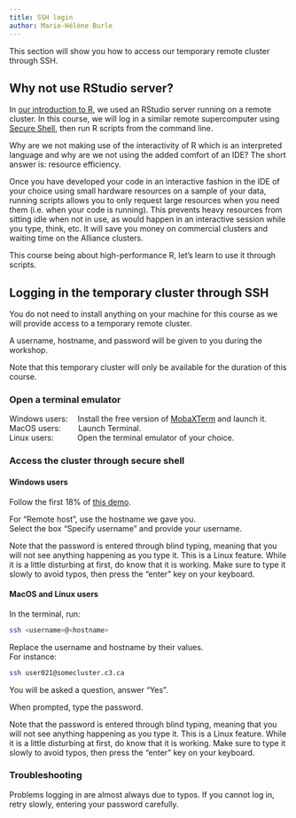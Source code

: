 ```yaml
---
title: SSH login
author: Marie-Hélène Burle
---
```


:::{.def}

This section will show you how to access our temporary remote cluster through SSH.

:::

## Why not use RStudio server?

In [our introduction to R](https://mint.westdri.ca/r/top_intro.html), we used an RStudio server running on a remote cluster. In this course, we will log in a similar remote supercomputer using [Secure Shell](https://en.wikipedia.org/wiki/Secure_Shell), then run R scripts from the command line.

Why are we not making use of the interactivity of R which is an interpreted language and why are we not using the added comfort of an IDE? The short answer is: resource efficiency.

Once you have developed your code in an interactive fashion in the IDE of your choice using small hardware resources on a sample of your data, running scripts allows you to only request large resources when you need them (i.e. when your code is running). This prevents heavy resources from sitting idle when not in use, as would happen in an interactive session while you type, think, etc. It will save you money on commercial clusters and waiting time on the Alliance clusters.

This course being about high-performance R, let's learn to use it through scripts.

## Logging in the temporary cluster through SSH

You do not need to install anything on your machine for this course as we will provide access to a temporary remote cluster.

:::{.example}

A username, hostname, and password will be given to you during the workshop.

:::

:::{.note}

Note that this temporary cluster will only be available for the duration of this course.

:::

### Open a terminal emulator

Windows users: &emsp;Install the free version of [MobaXTerm](https://mobaxterm.mobatek.net/download.html) and launch it. \
MacOS users: &emsp;&emsp;Launch Terminal. \
Linux users: &emsp;&emsp;&ensp;&nbsp;Open the terminal emulator of your choice.

### Access the cluster through secure shell

#### Windows users

Follow the first 18% of [this demo](https://mobaxterm.mobatek.net/demo.html).

For "Remote host", use the hostname we gave you. \
Select the box "Specify username" and provide your username.

:::{.note}

Note that the password is entered through blind typing, meaning that you will not see anything happening as you type it. This is a Linux feature. While it is a little disturbing at first, do know that it is working. Make sure to type it slowly to avoid typos, then press the "enter" key on your keyboard.

:::

#### MacOS and Linux users

In the terminal, run:

```.bash
ssh <username>@<hostname>
```

:::{.note}

Replace the username and hostname by their values.<br>
For instance:

```.bash
ssh user021@somecluster.c3.ca
```

:::

You will be asked a question, answer "Yes".

When prompted, type the password.

:::{.note}

Note that the password is entered through blind typing, meaning that you will not see anything happening as you type it. This is a Linux feature. While it is a little disturbing at first, do know that it is working. Make sure to type it slowly to avoid typos, then press the "enter" key on your keyboard.

:::

### Troubleshooting

Problems logging in are almost always due to typos. If you cannot log in, retry slowly, entering your password carefully.
